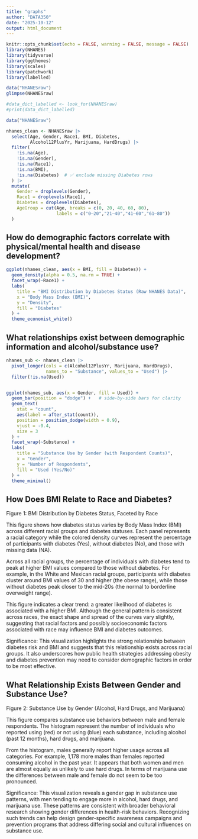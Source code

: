 ```yaml
---
title: "graphs"
author: "DATA350"
date: "2025-10-12"
output: html_document
---
```


```r
knitr::opts_chunk$set(echo = FALSE, warning = FALSE, message = FALSE)
library(NHANES)
library(tidyverse)
library(ggthemes)
library(scales)
library(patchwork)
library(labelled)

```

```r
data("NHANESraw")
glimpse(NHANESraw)

```

```r
#data_dict_labelled <- look_for(NHANESraw)
#print(data_dict_labelled)
```


```r
data("NHANESraw")

nhanes_clean <- NHANESraw |>
  select(Age, Gender, Race1, BMI, Diabetes,
         Alcohol12PlusYr, Marijuana, HardDrugs) |>
  filter(
    !is.na(Age),
    !is.na(Gender),
    !is.na(Race1),
    !is.na(BMI),
    !is.na(Diabetes)  # ✅ exclude missing Diabetes rows
  ) |>
  mutate(
    Gender = droplevels(Gender),
    Race1 = droplevels(Race1),
    Diabetes = droplevels(Diabetes),
    AgeGroup = cut(Age, breaks = c(0, 20, 40, 60, 80),
                   labels = c("0–20","21–40","41–60","61–80"))
  )


```
## How do demographic factors correlate with physical/mental health and disease development?
```r
ggplot(nhanes_clean, aes(x = BMI, fill = Diabetes)) +
  geom_density(alpha = 0.5, na.rm = TRUE) +
  facet_wrap(~Race1) +
  labs(
    title = "BMI Distribution by Diabetes Status (Raw NHANES Data)",
    x = "Body Mass Index (BMI)",
    y = "Density",
    fill = "Diabetes"
  ) +
  theme_economist_white()


```

## What relationships exist between demographic information and alcohol/substance use?

```r

nhanes_sub <- nhanes_clean |>
  pivot_longer(cols = c(Alcohol12PlusYr, Marijuana, HardDrugs),
               names_to = "Substance", values_to = "Used") |>
  filter(!is.na(Used))


ggplot(nhanes_sub, aes(x = Gender, fill = Used)) +
  geom_bar(position = "dodge") +   # side-by-side bars for clarity
  geom_text(
    stat = "count",
    aes(label = after_stat(count)),
    position = position_dodge(width = 0.9),
    vjust = -0.4,
    size = 3
  ) +
  facet_wrap(~Substance) +
  labs(
    title = "Substance Use by Gender (with Respondent Counts)",
    x = "Gender",
    y = "Number of Respondents",
    fill = "Used (Yes/No)"
  ) +
  theme_minimal()


```

## How Does BMI Relate to Race and Diabetes?

Figure 1: BMI Distribution by Diabetes Status, Faceted by Race

This figure shows how diabetes status  varies by Body Mass Index (BMI) across different racial groups and diabetes statuses. Each panel represents a racial category while the colored density curves represent the percentage of participants with diabetes (Yes), without diabetes (No), and those with missing data (NA).

Across all racial groups, the percentage of individuals with diabetes tend to peak at higher BMI values compared to those without diabetes. For example, in the White and Mexican racial groups, participants with diabetes cluster around BMI values of 30 and higher (the obese range), while those without diabetes peak closer to the mid-20s (the normal to borderline overweight range).

This figure indicates a clear trend: a greater likelihood of diabetes is associated with a higher BMI. Although the general pattern is consistent across races, the exact shape and spread of the curves vary slightly, suggesting that racial factors and possibly socioeconomic factors associated with race may influence BMI and diabetes outcomes.


Significance:
This visualization highlights the strong relationship between diabetes risk and BMI and suggests that this relationship exists across racial groups. It also underscores how public health strategies addressing obesity and diabetes prevention may need to consider demographic factors in order to be most effective.


## What Relationship Exists Between Gender and Substance Use?

Figure 2: Substance Use by Gender (Alcohol, Hard Drugs, and Marijuana)

This figure compares substance use behaviors between male and female respondents. The histogram represent the number of individuals who reported using (red) or not using (blue) each substance, including alcohol (past 12 months), hard drugs, and marijuana.

From the histogram, males generally report higher usage across all categories. For example, 1,178 more males than females reported consuming alcohol in the past year. It appears that both women and men are almost equally as unlikely to use hard drugs. In terms of marijuana use the differences between male and female do not seem to be too pronounced.

Significance:
This visualization reveals a gender gap in substance use patterns, with men tending to engage more in alcohol, hard drugs, and marijuana use. These patterns are consistent with broader behavioral research showing gender differences in health-risk behaviors. Recognizing such trends can help design gender-specific awareness campaigns and prevention programs that address differing social and cultural influences on substance use.